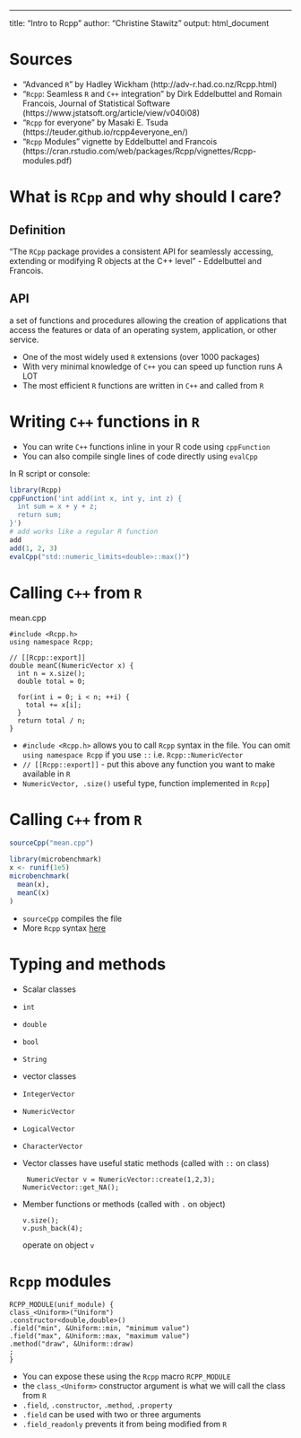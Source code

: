 ---
title: "Intro to Rcpp"
author: "Christine Stawitz"
output: html_document

# Sources
- "Advanced `R`"  by Hadley Wickham (http://adv-r.had.co.nz/Rcpp.html)
- "`Rcpp`: Seamless `R` and `C++` integration" by Dirk Eddelbuttel and Romain Francois, Journal of Statistical Software (https://www.jstatsoft.org/article/view/v040i08)
- "`Rcpp` for everyone" by Masaki E. Tsuda (https://teuder.github.io/rcpp4everyone_en/)
- "`Rcpp` Modules" vignette by Eddelbuttel and Francois (https://cran.rstudio.com/web/packages/Rcpp/vignettes/Rcpp-modules.pdf)


# What is `RCpp` and why should I care?

## Definition
"The `RCpp` package provides a consistent API for seamlessly accessing, extending or modifying R objects at the C++ level" - Eddelbuttel and Francois.

## API
a set of functions and procedures allowing the creation of applications that access the features or data of an operating system, application, or other service.

* One of the most widely used `R` extensions (over 1000 packages)
* With very minimal knowledge of `C++` you can speed up function runs A LOT
* The most efficient `R` functions are written in `C++` and called from `R`


# Writing `C++` functions in `R`

* You can write `C++` functions inline in your R code using `cppFunction`
* You can also compile single lines of code directly using `evalCpp`

In R script or console:
```r
library(Rcpp)
cppFunction('int add(int x, int y, int z) {
  int sum = x + y + z;
  return sum;
}')
# add works like a regular R function
add
add(1, 2, 3)
evalCpp("std::numeric_limits<double>::max()")
```


# Calling `C++` from `R`

mean.cpp
```Rcpp
#include <Rcpp.h>
using namespace Rcpp;

// [[Rcpp::export]]
double meanC(NumericVector x) {
  int n = x.size();
  double total = 0;

  for(int i = 0; i < n; ++i) {
    total += x[i];
  }
  return total / n;
}

```


* `#include <Rcpp.h>` allows you to call `Rcpp` syntax in the file. You can omit `using namespace Rcpp` if you use `::` i.e. `Rcpp::NumericVector` 
* `// [[Rcpp::export]]` - put this above any function you want to make available in `R`
* `NumericVector, .size()` useful type, function implemented in `Rcpp`]

# Calling `C++` from `R`

```r
sourceCpp("mean.cpp")
```


```r
library(microbenchmark)
x <- runif(1e5)
microbenchmark(
  mean(x),
  meanC(x)
)

```

* `sourceCpp` compiles the file
* More `Rcpp` syntax [here](https://dirk.eddelbuettel.com/code/rcpp/Rcpp-quickref.pdf)


# Typing and methods

- Scalar classes
* `int`
* `double`
* `bool`
* `String`
- vector classes
* `IntegerVector`
* `NumericVector`
* `LogicalVector`
* `CharacterVector`



- Vector classes have useful static methods (called with `::` on class) 
  ```Rcpp
   NumericVector v = NumericVector::create(1,2,3);
  NumericVector::get_NA(); 
  ```
- Member functions or methods (called with `.` on object)
  ```Rcpp
  v.size(); 
  v.push_back(4);
  ```
  operate on object `v`


# `Rcpp` modules


```Rcpp
RCPP_MODULE(unif_module) {
class_<Uniform>("Uniform")
.constructor<double,double>()
.field("min", &Uniform::min, "minimum value")
.field("max", &Uniform::max, "maximum value")
.method("draw", &Uniform::draw)
;
}
```

* You can expose these using the `Rcpp` macro `RCPP_MODULE`
* the `class_<Uniform>` constructor argument is what we will call the class from `R`
* `.field`, `.constructor`, `.method`, `.property` 
* `.field` can be used with two or three arguments
* `.field_readonly` prevents it from being modified from `R` 



